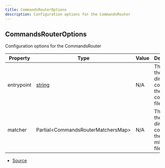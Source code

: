 ```yaml
---
title: CommandsRouterOptions
description: Configuration options for the CommandsRouter
---
```


## CommandsRouterOptions

Configuration options for the CommandsRouter

| Property | Type | Value | Description |
| ----------- | ----------- | ----------- | ----------- |
| entrypoint | [string](https://developer.mozilla.org/en-US/docs/Web/JavaScript/Reference/Global_Objects/String) | N/A | The path to the directory containing the command files. |
| matcher | Partial\<CommandsRouterMatchersMap> | N/A | The path to the directory containing the middleware files. |


- [Source](https://github.com/underctrl-io/commandkit/blob/f8cc07d11d2ae5ed7f529adff1649936223e27b2/packages/commandkit/src/app/router/CommandsRouter.ts#L26)